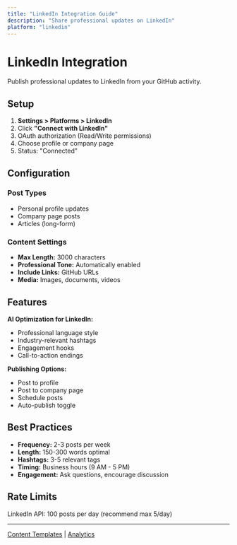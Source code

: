 ```yaml
---
title: "LinkedIn Integration Guide"
description: "Share professional updates on LinkedIn"
platform: "linkedin"
---
```


# LinkedIn Integration

Publish professional updates to LinkedIn from your GitHub activity.

## Setup

1. **Settings > Platforms > LinkedIn**
2. Click **"Connect with LinkedIn"**
3. OAuth authorization (Read/Write permissions)
4. Choose profile or company page
5. Status: "Connected"

## Configuration

### Post Types
- Personal profile updates
- Company page posts
- Articles (long-form)

### Content Settings
- **Max Length:** 3000 characters
- **Professional Tone:** Automatically enabled
- **Include Links:** GitHub URLs
- **Media:** Images, documents, videos

## Features

**AI Optimization for LinkedIn:**
- Professional language style
- Industry-relevant hashtags
- Engagement hooks
- Call-to-action endings

**Publishing Options:**
- Post to profile
- Post to company page
- Schedule posts
- Auto-publish toggle

## Best Practices

- **Frequency:** 2-3 posts per week
- **Length:** 150-300 words optimal
- **Hashtags:** 3-5 relevant tags
- **Timing:** Business hours (9 AM - 5 PM)
- **Engagement:** Ask questions, encourage discussion

## Rate Limits

LinkedIn API: 100 posts per day (recommend max 5/day)

---

[Content Templates](/docs/features/templates) | [Analytics](/docs/features/analytics)
